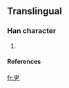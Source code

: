 ==Translingual==

===Han character===
{{Han char|rn=5|rad=乙|as=05|sn=6|four=|canj=中田弓 (LWN)}}

# {{defn|Han}}

====References====
{{Han ref|kx=|dkj=|dj=|hdz=|uh=3415|ud=13333|bh=|bd=}}



[[fr:㐕]]